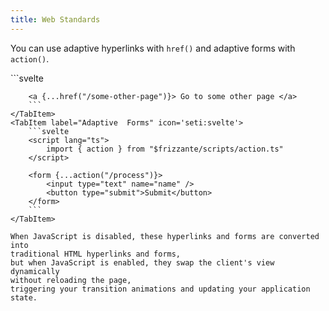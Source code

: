 ```yaml
---
title: Web Standards
---
```



You can use adaptive hyperlinks with `href()` and adaptive forms with `action()`.

<Tabs>
    <TabItem label="Adaptive Hyperlinks" icon='seti:svelte'>
        ```svelte
        <script lang="ts">
            import { href } from "$frizzante/scripts/href.ts"
        </script>

        <a {...href("/some-other-page")}> Go to some other page </a>
        ```
    </TabItem>
    <TabItem label="Adaptive  Forms" icon='seti:svelte'>
        ```svelte
        <script lang="ts">
            import { action } from "$frizzante/scripts/action.ts"
        </script>

        <form {...action("/process")}>
            <input type="text" name="name" />
            <button type="submit">Submit</button>
        </form>
        ```
    </TabItem>

    When JavaScript is disabled, these hyperlinks and forms are converted into 
    traditional HTML hyperlinks and forms,
    but when JavaScript is enabled, they swap the client's view dynamically
    without reloading the page,
    triggering your transition animations and updating your application state.
</Tabs>